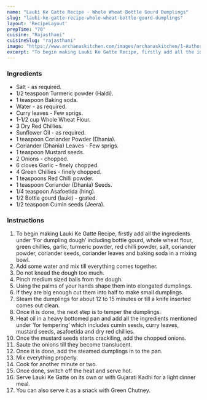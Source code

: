 ---
name: "Lauki Ke Gatte Recipe - Whole Wheat Bottle Gourd Dumplings"
slug: "lauki-ke-gatte-recipe-whole-wheat-bottle-gourd-dumplings"
layout: 'RecipeLayout'
prepTime: "70"
cuisine: "Rajasthani"
cuisineSlug: "rajasthani"
image: "https://www.archanaskitchen.com/images/archanaskitchen/1-Author/Pooja_Thakur/whole_wheat_dumplings_1600.jpg"
excerpt: "To begin making Lauki Ke Gatte Recipe, firstly add all the ingredients under ‘For dumpling dough’ including bottle gourd, whole wheat flour, green chillies, garlic, turmeric powder, red chilli powder, salt, coriander powder, coriander seeds, coriander leaves and baking soda in a mixing bowl"
---

### Ingredients

- Salt - as required.
- 1/2 teaspoon Turmeric powder (Haldi).
- 1 teaspoon Baking soda.
- Water - as required.
- Curry leaves - Few sprigs.
- 1-1/2 cup Whole Wheat Flour.
- 3 Dry Red Chillies.
- Sunflower Oil - as required.
- 1 teaspoon Coriander Powder (Dhania).
- Coriander (Dhania) Leaves - Few sprigs.
- 1 teaspoon Mustard seeds.
- 2 Onions - chopped.
- 6 cloves Garlic - finely chopped.
- 4 Green Chillies - finely chopped.
- 1 teaspoons Red Chilli powder.
- 1 teaspoon Coriander (Dhania) Seeds.
- 1/4 teaspoon Asafoetida (hing).
- 1/2 Bottle gourd (lauki) - grated.
- 1/2 teaspoon Cumin seeds (Jeera).

### Instructions

1. To begin making Lauki Ke Gatte Recipe, firstly add all the ingredients under ‘For dumpling dough’ including bottle gourd, whole wheat flour, green chillies, garlic, turmeric powder, red chilli powder, salt, coriander powder, coriander seeds, coriander leaves and baking soda in a mixing bowl.
1. Add some water and mix till everything comes together.
1. Do not knead the dough too much.
1. Pinch medium sized balls from the dough.
1. Using the palms of your hands shape them into elongated dumplings.
1. If they are big enough cut them into half to make small dumplings.
1. Steam the dumplings for about 12 to 15 minutes or till a knife inserted comes out clean.
1. Once it is done, the next step is to temper the dumplings.
1. Heat oil in a heavy bottomed pan and add all the ingredients mentioned under ‘for tempering’ which includes cumin seeds, curry leaves, mustard seeds, asafoetida and dry red chillies.
1. Once the mustard seeds starts crackiling, add the chopped onions.
1. Saute the onions till they become translucent.
1. Once it is done, add the steamed dumplings in to the pan.
1. Mix everything properly.
1. Cook for another minute or two.
1. Once done, switch off the heat and serve hot.
1. Serve Lauki Ke Gatte on its own or with Gujarati Kadhi for a light dinner meal.
1. You can also serve it as a snack with Green Chutney.

